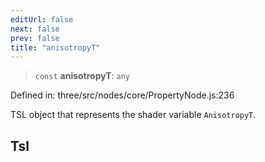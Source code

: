 ```yaml
---
editUrl: false
next: false
prev: false
title: "anisotropyT"
---
```


> `const` **anisotropyT**: `any`

Defined in: three/src/nodes/core/PropertyNode.js:236

TSL object that represents the shader variable `AnisotropyT`.

## Tsl
